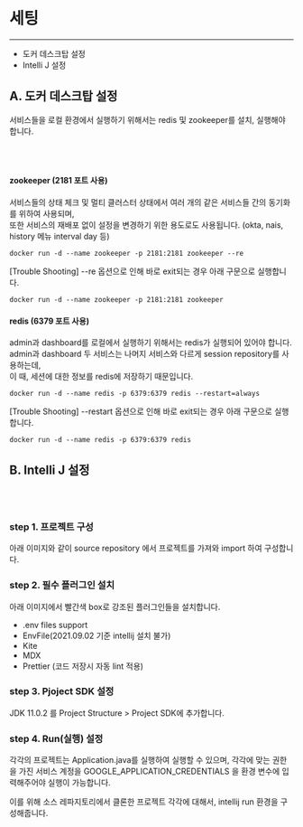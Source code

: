 
<Meta title="⛷ 개발가이드 /🎛 세팅" />

# 세팅

---

- 도커 데스크탑 설정
- Intelli J 설정

## A. 도커 데스크탑 설정

서비스들을 로컬 환경에서 실행하기 위해서는 redis 및 zookeeper를 설치, 실행해야 합니다.

<br />
<br />

#### zookeeper (2181 포트 사용)

서비스들의 상태 체크 및 멀티 클러스터 상태에서 여러 개의 같은 서비스들 간의 동기화를 위하여 사용되며,<br/>
또한 서비스의 재배포 없이 설정을 변경하기 위한 용도로도 사용됩니다. (okta, nais, history 메뉴 interval day 등)

```
docker run -d --name zookeeper -p 2181:2181 zookeeper --re
```

[Trouble Shooting] --re 옵션으로 인해 바로 exit되는 경우 아래 구문으로 실행합니다.

```
docker run -d --name zookeeper -p 2181:2181 zookeeper
```

#### redis (6379 포트 사용)

admin과 dashboard를 로컬에서 실행하기 위해서는 redis가 실행되어 있어야 합니다.<br/>
admin과 dashboard 두 서비스는 나머지 서비스와 다르게 session repository를 사용하는데,<br/>
이 때, 세션에 대한 정보를 redis에 저장하기 때문입니다.

```
docker run -d --name redis -p 6379:6379 redis --restart=always
```

[Trouble Shooting] --restart 옵션으로 인해 바로 exit되는 경우 아래 구문으로 실행합니다.

```
docker run -d --name redis -p 6379:6379 redis
```

## B. Intelli J 설정

<br /> <br />

### step 1. 프로젝트 구성

아래 이미지와 같이 source repository 에서 프로젝트를 가져와 import 하여 구성합니다.

### step 2. 필수 플러그인 설치

아래 이미지에서 빨간색 box로 강조된 플러그인들을 설치합니다.

- .env files support
- EnvFile(2021.09.02 기준 intellij 설치 불가)
- Kite
- MDX
- Prettier (코드 저장시 자동 lint 적용)

### step 3. Pjoject SDK 설정

JDK 11.0.2 를 Project Structure > Project SDK에 추가합니다.

### step 4. Run(실행) 설정

각각의 프로젝트는 Application.java를 실행하여 실행할 수 있으며, 각각에 맞는 권한을 가진 서비스 계정을 GOOGLE_APPLICATION_CREDENTIALS 을 환경 변수에 입력해주어야 실행이 가능합니다.

이를 위해 소스 레파지토리에서 클론한 프로젝트 각각에 대해서, intellij run 환경을 구성해줍니다.
